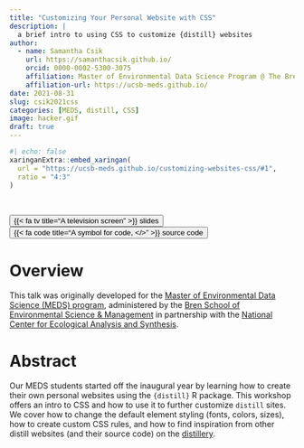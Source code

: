 ```yaml
---
title: "Customizing Your Personal Website with CSS"
description: |
  a brief intro to using CSS to customize {distill} websites
author:
  - name: Samantha Csik
    url: https://samanthacsik.github.io/
    orcid: 0000-0002-5300-3075
    affiliation: Master of Environmental Data Science Program @ The Bren School (UCSB) & The National Center for Ecological Analysis and Synthesis
    affiliation-url: https://ucsb-meds.github.io/
date: 2021-08-31
slug: csik2021css
categories: [MEDS, distill, CSS]
image: hacker.gif
draft: true
---
```


```r
#| echo: false
xaringanExtra::embed_xaringan(
  url = "https://ucsb-meds.github.io/customizing-websites-css/#1",
  ratio = "4:3"
)
```

<br>

<div class="container">
<div class="center">
<button type="button" class="button-styling" onclick=window.location.href='https://ucsb-meds.github.io/customizing-websites-css/#1'>{{< fa tv title="A television screen" >}} slides</button>
<button type="button" class="button-styling" onclick=window.location.href='https://github.com/UCSB-MEDS/customizing-websites-css'>{{< fa code title="A symbol for code, </>" >}} source code</button> 
</div>
</div>

# Overview

This talk was originally developed for the [Master of Environmental Data Science (MEDS) program](https://ucsb-meds.github.io/), administered by the [Bren School of Environmental Science & Management](https://bren.ucsb.edu/masters-programs/master-environmental-data-science) in partnership with the [National Center for Ecological Analysis and Synthesis](https://www.nceas.ucsb.edu/).

# Abstract

Our MEDS students started off the inaugural year by learning how to create their own personal websites using the `{distill}` R package. This workshop offers an intro to CSS and how to use it to further customize `distill` sites. We cover how to change the default element styling (fonts, colors, sizes), how to create custom CSS rules, and how to find inspiration from other distill websites (and their source code) on the [distillery](https://distillery.rbind.io/).


